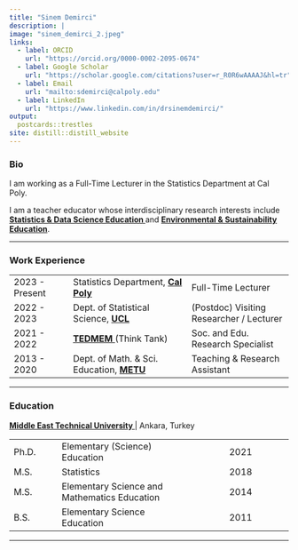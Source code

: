 ```yaml
---
title: "Sinem Demirci"
description: |
image: "sinem_demirci_2.jpeg"
links:
  - label: ORCID
    url: "https://orcid.org/0000-0002-2095-0674"
  - label: Google Scholar
    url: "https://scholar.google.com/citations?user=r_R0R6wAAAAJ&hl=tr"
  - label: Email
    url: "mailto:sdemirci@calpoly.edu"
  - label: LinkedIn
    url: "https://www.linkedin.com/in/drsinemdemirci/"
output:
  postcards::trestles
site: distill::distill_website
---
```


### Bio

<p>I am working as a Full-Time Lecturer in the Statistics Department at Cal Poly.</p>

<p>I am a teacher educator whose interdisciplinary research interests include <b> <a href = 'https://sinemdemirci.github.io/research_dse.html' target="_blank"> Statistics & Data Science Education </b></a> and <b> <a href = 'https://sinemdemirci.github.io/research_esd.html' target="_blank"> Environmental & Sustainability Education</b></a>.</p>

---

### Work Experience

|                   |                                                                                                                 | 
| :------           | :-------------                                                                                                  | :-----------
| 2023 - Present    | Statistics Department, <b> <a href = 'https://statistics.calpoly.edu/' target="_blank"> Cal Poly </b> </a>      |Full-Time Lecturer
| 2022 - 2023    | Dept. of Statistical Science, <b> <a href = 'https://www.ucl.ac.uk/statistics/' target="_blank"> UCL </b> </a>  |(Postdoc) Visiting Researcher / Lecturer
| 2021 - 2022       | <b> <a href = 'https://ted.org.tr/en/tedmem/' target="_blank"> TEDMEM </b> </a> (Think Tank)                                           | Soc. and Edu. Research Specialist
| 2013 - 2020       | Dept. of Math. & Sci. Education, <b> <a href = 'https://mse.metu.edu.tr/en' target="_blank"> METU </b> </a>            | Teaching & Research Assistant

---


### Education 


<b> <a href = 'https://metu.edu.tr' target="_blank"> Middle East Technical University </b> </a>  | Ankara, Turkey

|                   |                                                     |
| :--------         | :------------------------                              | :----------------:   
| Ph.D.             | Elementary (Science) Education                                | 2021
| M.S.             | Statistics                                          | 2018
| M.S.             | Elementary Science and Mathematics Education        | 2014
| B.S.             | Elementary Science Education                        | 2011
---
